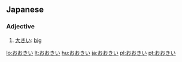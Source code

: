 ==Japanese==

===Adjective===
{{ja-adj|h|rom=ōkii|decl=い}}

# [[大きい]]: [[big]]

[[lo:おおきい]]
[[lt:おおきい]]
[[hu:おおきい]]
[[ja:おおきい]]
[[pl:おおきい]]
[[pt:おおきい]]